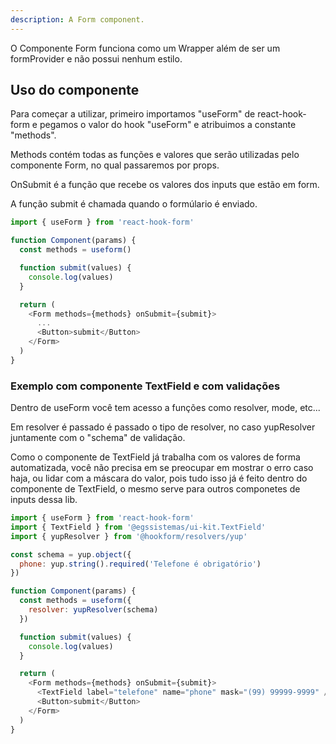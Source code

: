 ---
description: A Form component.
---


O Componente Form funciona como um Wrapper além de ser um formProvider e não possui nenhum estilo.

## Uso do componente

Para começar a utilizar, primeiro importamos "useForm" de react-hook-form e pegamos o valor do hook "useForm" e atribuimos a constante "methods".

Methods contém todas as funções e valores que serão utilizadas pelo componente Form, no qual passaremos por props.

OnSubmit é a função que recebe os valores dos inputs que estão em form.

A função submit é chamada quando o formúlario é enviado.

```js
import { useForm } from 'react-hook-form'

function Component(params) {
  const methods = useform()

  function submit(values) {
    console.log(values)
  }

  return (
    <Form methods={methods} onSubmit={submit}>
      ...
      <Button>submit</Button>
    </Form>
  )
}
```

### Exemplo com componente TextField e com validações

Dentro de useForm você tem acesso a funções como resolver, mode, etc...

Em resolver é passado é passado o tipo de resolver, no caso yupResolver juntamente com o "schema" de validação.

Como o componente de TextField já trabalha com os valores de forma automatizada, você não precisa em se preocupar em mostrar o erro caso haja, ou lidar com a máscara do valor, pois tudo isso já é feito dentro do componente de TextField, o mesmo serve para outros componetes de inputs dessa lib.

```js
import { useForm } from 'react-hook-form'
import { TextField } from '@egssistemas/ui-kit.TextField'
import { yupResolver } from '@hookform/resolvers/yup'

const schema = yup.object({
  phone: yup.string().required('Telefone é obrigatório')
})

function Component(params) {
  const methods = useform({
    resolver: yupResolver(schema)
  })

  function submit(values) {
    console.log(values)
  }

  return (
    <Form methods={methods} onSubmit={submit}>
      <TextField label="telefone" name="phone" mask="(99) 99999-9999" />
      <Button>submit</Button>
    </Form>
  )
}
```
